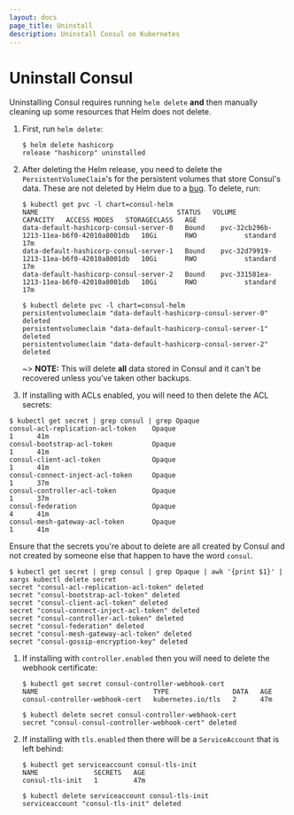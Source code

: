 ```yaml
---
layout: docs
page_title: Uninstall
description: Uninstall Consul on Kubernetes
---
```


# Uninstall Consul

Uninstalling Consul requires running `helm delete` **and** then manually cleaning
up some resources that Helm does not delete.

1. First, run `helm delete`:

   ```shell-session
   $ helm delete hashicorp
   release "hashicorp" uninstalled
   ```

1. After deleting the Helm release, you need to delete the `PersistentVolumeClaim`'s
   for the persistent volumes that store Consul's data. These are not deleted by Helm due to a [bug](https://github.com/helm/helm/issues/5156).
   To delete, run:

   ```shell-session
   $ kubectl get pvc -l chart=consul-helm
   NAME                                   STATUS   VOLUME                                     CAPACITY   ACCESS MODES   STORAGECLASS   AGE
   data-default-hashicorp-consul-server-0   Bound    pvc-32cb296b-1213-11ea-b6f0-42010a8001db   10Gi       RWO            standard       17m
   data-default-hashicorp-consul-server-1   Bound    pvc-32d79919-1213-11ea-b6f0-42010a8001db   10Gi       RWO            standard       17m
   data-default-hashicorp-consul-server-2   Bound    pvc-331581ea-1213-11ea-b6f0-42010a8001db   10Gi       RWO            standard       17m

   $ kubectl delete pvc -l chart=consul-helm
   persistentvolumeclaim "data-default-hashicorp-consul-server-0" deleted
   persistentvolumeclaim "data-default-hashicorp-consul-server-1" deleted
   persistentvolumeclaim "data-default-hashicorp-consul-server-2" deleted
   ```

   ~> **NOTE:** This will delete **all** data stored in Consul and it can't be
   recovered unless you've taken other backups.

1. If installing with ACLs enabled, you will need to then delete the ACL secrets:

```shell-session
$ kubectl get secret | grep consul | grep Opaque
consul-acl-replication-acl-token    Opaque                                1      41m
consul-bootstrap-acl-token          Opaque                                1      41m
consul-client-acl-token             Opaque                                1      41m
consul-connect-inject-acl-token     Opaque                                1      37m
consul-controller-acl-token         Opaque                                1      37m
consul-federation                   Opaque                                4      41m
consul-mesh-gateway-acl-token       Opaque                                1      41m
```

Ensure that the secrets you're about to delete are all created by Consul and not
created by someone else that happen to have the word `consul`.

```shell-session
$ kubectl get secret | grep consul | grep Opaque | awk '{print $1}' | xargs kubectl delete secret
secret "consul-acl-replication-acl-token" deleted
secret "consul-bootstrap-acl-token" deleted
secret "consul-client-acl-token" deleted
secret "consul-connect-inject-acl-token" deleted
secret "consul-controller-acl-token" deleted
secret "consul-federation" deleted
secret "consul-mesh-gateway-acl-token" deleted
secret "consul-gossip-encryption-key" deleted
```

1. If installing with `controller.enabled` then you will need to delete the
   webhook certificate:

   ```shell-session
   $ kubectl get secret consul-controller-webhook-cert
   NAME                             TYPE                DATA   AGE
   consul-controller-webhook-cert   kubernetes.io/tls   2      47m
   ```

   ```shell-session
   $ kubectl delete secret consul-controller-webhook-cert
   secret "consul-consul-controller-webhook-cert" deleted
   ```

1. If installing with `tls.enabled` then there will be a `ServiceAccount`
   that is left behind:

   ```shell-session
   $ kubectl get serviceaccount consul-tls-init
   NAME              SECRETS   AGE
   consul-tls-init   1         47m
   ```

   ```shell-session
   $ kubectl delete serviceaccount consul-tls-init
   serviceaccount "consul-tls-init" deleted
   ```
